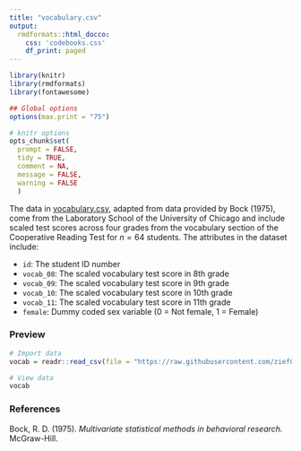 ```yaml
---
title: "vocabulary.csv"
output: 
  rmdformats::html_docco:
    css: 'codebooks.css'
    df_print: paged
---
```



```r
library(knitr)
library(rmdformats)
library(fontawesome)

## Global options
options(max.print = "75")

# knitr options
opts_chunk$set(
  prompt = FALSE,
  tidy = TRUE,
  comment = NA,
  message = FALSE,
  warning = FALSE
  )
```


The data in [vocabulary.csv](https://raw.githubusercontent.com/zief0002/epsy-8252/master/data/vocabulary.csv), adapted from data provided by Bock (1975), come from the Laboratory School of the University of Chicago and include scaled test scores across four grades from the vocabulary section of the Cooperative Reading Test for $n=64$ students. The attributes in the dataset include:

- `id`: The student ID number
- `vocab_08`: The scaled vocabulary test score in 8th grade
- `vocab_09`: The scaled vocabulary test score in 9th grade
- `vocab_10`: The scaled vocabulary test score in 10th grade
- `vocab_11`: The scaled vocabulary test score in 11th grade
- `female`: Dummy coded sex variable (0 = Not female, 1 = Female)


### Preview

```r
# Import data
vocab = readr::read_csv(file = "https://raw.githubusercontent.com/zief0002/epsy-8252/master/data/vocabulary.csv")

# View data
vocab
```


### References

Bock, R. D. (1975). *Multivariate statistical methods in behavioral research.* McGraw-Hill.
